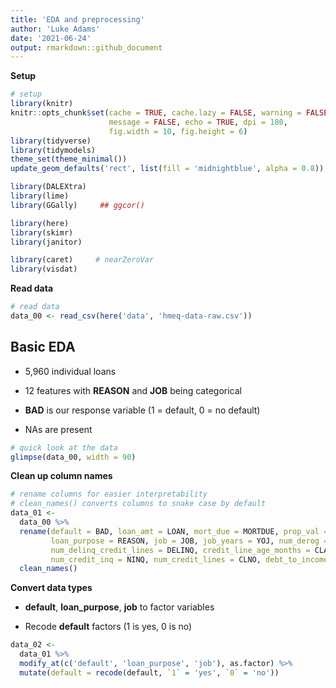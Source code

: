 ```yaml
---
title: 'EDA and preprocessing'
author: 'Luke Adams'
date: '2021-06-24'
output: rmarkdown::github_document
---
```


**Setup**

```r
# setup
library(knitr)
knitr::opts_chunk$set(cache = TRUE, cache.lazy = FALSE, warning = FALSE,
                      message = FALSE, echo = TRUE, dpi = 180, 
                      fig.width = 10, fig.height = 6)
library(tidyverse)
library(tidymodels)
theme_set(theme_minimal())
update_geom_defaults('rect', list(fill = 'midnightblue', alpha = 0.8))

library(DALEXtra)
library(lime)
library(GGally)     ## ggcor()

library(here)
library(skimr)
library(janitor)

library(caret)     # nearZeroVar
library(visdat)
```

**Read data**

```r
# read data
data_00 <- read_csv(here('data', 'hmeq-data-raw.csv'))
```

## Basic EDA

-   5,960 individual loans

-   12 features with **REASON** and **JOB** being categorical

-   **BAD** is our response variable (1 = default, 0 = no default)

-   NAs are present

```r
# quick look at the data
glimpse(data_00, width = 90)
```

**Clean up column names**

```r
# rename columns for easier interpretability
# clean_names() converts columns to snake case by default
data_01 <-
  data_00 %>% 
  rename(default = BAD, loan_amt = LOAN, mort_due = MORTDUE, prop_val = VALUE, 
         loan_purpose = REASON, job = JOB, job_years = YOJ, num_derog = DEROG,
         num_delinq_credit_lines = DELINQ, credit_line_age_months = CLAGE, 
         num_credit_inq = NINQ, num_credit_lines = CLNO, debt_to_income = DEBTINC) %>% 
  clean_names()
```

**Convert data types**

-   **default**, **loan_purpose**, **job** to factor variables

-   Recode **default** factors (1 is yes, 0 is no)

```r
data_02 <- 
  data_01 %>% 
  modify_at(c('default', 'loan_purpose', 'job'), as.factor) %>% 
  mutate(default = recode(default, `1` = 'yes', `0` = 'no'))
```

